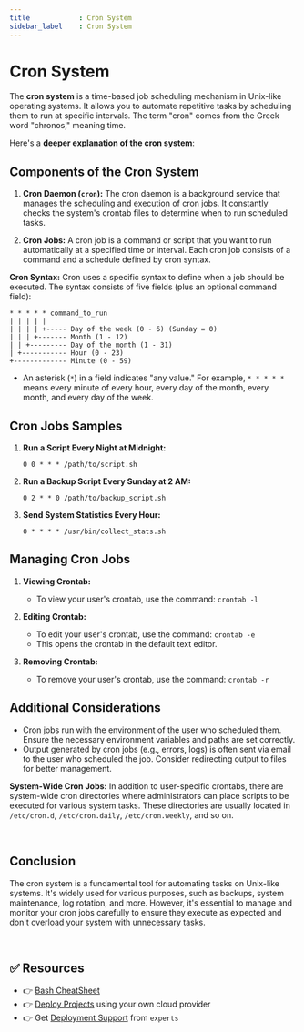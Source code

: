 ```yaml
---
title            : Cron System
sidebar_label    : Cron System
---
```


# Cron System

The **cron system** is a time-based job scheduling mechanism in Unix-like operating systems. It allows you to automate repetitive tasks by scheduling them to run at specific intervals. 
The term "cron" comes from the Greek word "chronos," meaning time.

Here's a **deeper explanation of the cron system**:

## **Components of the Cron System**

1. **Cron Daemon (`cron`):**
   The cron daemon is a background service that manages the scheduling and execution of cron jobs. It constantly checks the system's crontab files to determine when to run scheduled tasks.

2. **Cron Jobs:**
   A cron job is a command or script that you want to run automatically at a specified time or interval. Each cron job consists of a command and a schedule defined by cron syntax.

**Cron Syntax:**
Cron uses a specific syntax to define when a job should be executed. The syntax consists of five fields (plus an optional command field):

```
* * * * * command_to_run
| | | | |
| | | | +----- Day of the week (0 - 6) (Sunday = 0)
| | | +------- Month (1 - 12)
| | +--------- Day of the month (1 - 31)
| +----------- Hour (0 - 23)
+------------- Minute (0 - 59)
```

- An asterisk (`*`) in a field indicates "any value." For example, `* * * * *` means every minute of every hour, every day of the month, every month, and every day of the week.

## **Cron Jobs Samples**

1. **Run a Script Every Night at Midnight:**
   ```cron
   0 0 * * * /path/to/script.sh
   ```

2. **Run a Backup Script Every Sunday at 2 AM:**
   ```cron
   0 2 * * 0 /path/to/backup_script.sh
   ```

3. **Send System Statistics Every Hour:**
   ```cron
   0 * * * * /usr/bin/collect_stats.sh
   ```

## **Managing Cron Jobs**

1. **Viewing Crontab:**
   - To view your user's crontab, use the command: `crontab -l`

2. **Editing Crontab:**
   - To edit your user's crontab, use the command: `crontab -e`
   - This opens the crontab in the default text editor.

3. **Removing Crontab:**
   - To remove your user's crontab, use the command: `crontab -r`

## **Additional Considerations**

- Cron jobs run with the environment of the user who scheduled them. Ensure the necessary environment variables and paths are set correctly.
- Output generated by cron jobs (e.g., errors, logs) is often sent via email to the user who scheduled the job. Consider redirecting output to files for better management.

**System-Wide Cron Jobs:**
In addition to user-specific crontabs, there are system-wide cron directories where administrators can place scripts to be executed for various system tasks. These directories are usually located in `/etc/cron.d`, `/etc/cron.daily`, `/etc/cron.weekly`, and so on.

<br />

## **Conclusion**

The cron system is a fundamental tool for automating tasks on Unix-like systems. It's widely used for various purposes, such as backups, system maintenance, log rotation, and more. 
However, it's essential to manage and monitor your cron jobs carefully to ensure they execute as expected and don't overload your system with unnecessary tasks.

<br />

## ✅ Resources

- 👉 [Bash CheatSheet](https://devhints.io/bash)
- 👉 [Deploy Projects](https://deploypro.dev/) using your own cloud provider
- 👉 Get [Deployment Support](https://deploypro.dev/support/) from `experts` 
